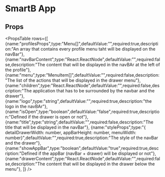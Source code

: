 
<Meta title="Overview|Layout/App" />

# SmartB App

## Props

<PropsTable 
rows={[
    {name:"profilesProps",type:"Menu[]",defaultValue:"",required:true,description:"An array that contains every profile menu taht will be displayed on the navBar"},
    {name:"navBarContent",type:"React.ReactNode",defaultValue:"",required:false,description:"The content that will be displayed in the navBAr at the left of the profile"},
    {name:"menu",type:"MenuItem[]",defaultValue:"",required:false,description:"The list of the actions that will be displayed in the drawer menu"},
    {name:"children",type:"React.ReactNode",defaultValue:"",required:false,description:"The application that has to be surrounded by the navbar and the drawer"},
    {name:"logo",type:"string",defaultValue:"",required:true,description:"the logo in the navBAr"},
    {name:"isOpen",type:"boolean",defaultValue:"false",required:true,description:"Defined if the drawer is open or not"},
    {name:"title",type:"string",defaultValue:"",required:false,description:"The title that will be displayed in the navBar"},
    {name:"styleProps",type:"{ detailDrawerWidth: number, appBarHeight: number, menuWidth: number}",defaultValue:"",required:true,description:"The style of the navBar and the drawer"},
    {name:"showAppBar",type:"boolean",defaultValue:"true",required:true,description:"Defined if the appBar (navBar + drawer) will be displayed or not"},
    {name:"drawerContent",type:"React.ReactNode",defaultValue:"",required:false,description:"The content that will be displayed in the drawer below the menu"},
]} />


